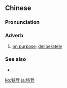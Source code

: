 ==Chinese==
{{zh-forms}}

===Pronunciation===
{{zh-pron
|c=dak6 dang1
|cat=adv
}}

===Adverb===
{{zh-adv}}

# {{lb|zh|Cantonese}} [[on purpose]]; [[deliberately]]

===See also===
* {{zh-l|特意}}

[[ko:特登]]
[[ja:特登]]